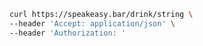 ```bash GetDrink.sh
curl https://speakeasy.bar/drink/string \
--header 'Accept: application/json' \
--header 'Authorization: '
```
